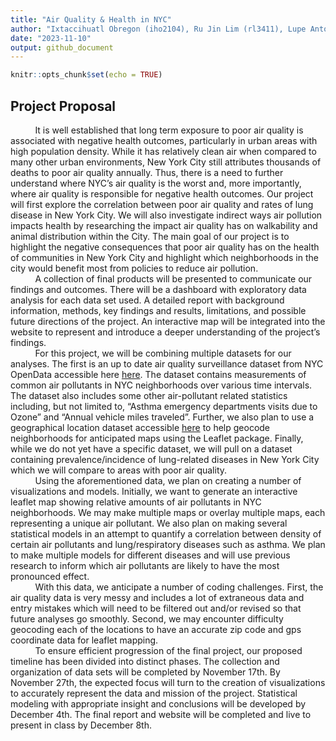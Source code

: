 ```yaml
---
title: "Air Quality & Health in NYC"
author: "Ixtaccihuatl Obregon (iho2104), Ru Jin Lim (rl3411), Lupe Antonio (ga2612), Dylan Koproski (dfk2117), Gustavo Garcia-Franceschini (geg2145)"
date: "2023-11-10"
output: github_document
---
```


```r
knitr::opts_chunk$set(echo = TRUE)
```

## Project Proposal

|           It is well established that long term exposure to poor air quality is associated with negative health outcomes, particularly in urban areas with high population density. While it has relatively clean air when compared to many other urban environments, New York City still attributes thousands of deaths to poor air quality annually. Thus, there is a need to further understand where NYC’s air quality is the worst and, more importantly, where air quality is responsible for negative health outcomes. Our project will first explore the correlation between poor air quality and rates of lung disease in New York City. We will also investigate indirect ways air pollution impacts health by researching the impact air quality has on walkability and animal distribution within the City. The main goal of our project is to highlight the negative consequences that poor air quality has on the health of communities in New York City and highlight which neighborhoods in the city would benefit most from policies to reduce air pollution. 
|           A collection of final products will be presented to communicate our findings and outcomes. There will be a dashboard with exploratory data analysis for each data set used. A detailed report with background information, methods, key findings and results, limitations, and possible future directions of the project. An interactive map will be integrated into the website to represent and introduce a deeper understanding of the project’s findings. 
|           For this project, we will be combining multiple datasets for our analyses. The first is an up to date air quality surveillance dataset from NYC OpenData accessible here [here](https://data.cityofnewyork.us/Environment/Air-Quality/c3uy-2p5r). The dataset contains measurements of common air pollutants in NYC neighborhoods over various time intervals. The dataset also includes some other air-pollutant related statistics including, but not limited to, “Asthma emergency departments visits due to Ozone” and “Annual vehicle miles traveled”. Further, we also plan to use a geographical location dataset accessible [here](https://catalog.data.gov/dataset/tiger-line-shapefile-2019-2010-nation-u-s-2010-census-5-digit-zip-code-tabulation-area-zcta5-na) to help geocode neighborhoods for anticipated maps using the Leaflet package. Finally, while we do not yet have a specific dataset, we will pull on a dataset containing prevalence/incidence of lung-related diseases in New York City which we will compare to areas with poor air quality.
|           Using the aforementioned data, we plan on creating a number of visualizations and models. Initially, we want to generate an interactive leaflet map showing relative amounts of air pollutants in NYC neighborhoods. We may make multiple maps or overlay multiple maps, each representing a unique air pollutant. We also plan on making several statistical models in an attempt to quantify a correlation between density of certain air pollutants and lung/respiratory diseases such as asthma. We plan to make multiple models for different diseases and will use previous research to inform which air pollutants are likely to have the most pronounced effect. 
|           With this data, we anticipate a number of coding challenges. First, the air quality data is very messy and includes a lot of extraneous data and entry mistakes which will need to be filtered out and/or revised so that future analyses go smoothly. Second, we may encounter difficulty geocoding each of the locations to have an accurate zip code and gps coordinate data for leaflet mapping.
|           To ensure efficient progression of the final project, our proposed timeline has been divided into distinct phases. The collection and organization of data sets will be completed by November 17th. By November 27th, the expected focus will turn to the creation of visualizations to accurately represent the data and mission of the project. Statistical modeling with appropriate insight and conclusions will be developed by December 4th. The final report and website will be completed and live to present in class by December 8th.  
